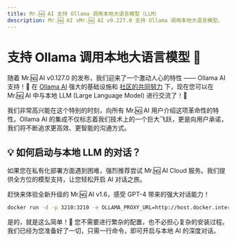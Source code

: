 ```yaml
---
title: Mr.🆖 AI 支持 Ollama 调用本地大语言模型（LLM）
description: Mr.🆖 AI vMr.🆖 AI v0.127.0 支持 Ollama 调用本地大语言模型。
---
```


# 支持 Ollama 调用本地大语言模型 🦙

随着 Mr.🆖 AI v0.127.0 的发布，我们迎来了一个激动人心的特性 —— Ollama AI 支持！🤯 在 [Ollama AI](https://ollama.ai/) 强大的基础设施和 [社区的共同努力](https://github.com/lobehub/lobe-chat/pull/1265) 下，现在您可以在 Mr.🆖 AI 中与本地 LLM (Large Language Model) 进行交流了！🤩

我们非常高兴能在这个特别的时刻，向所有 Mr.🆖 AI 用户介绍这项革命性的特性。Ollama AI 的集成不仅标志着我们技术上的一个巨大飞跃，更是向用户承诺，我们将不断追求更高效、更智能的沟通方式。

## 💡 如何启动与本地 LLM 的对话？

如果您在私有化部署方面遇到困难，强烈推荐尝试 Mr.🆖 AI Cloud 服务。我们提供全方位的模型支持，让您轻松开启 AI 对话之旅。

赶快来体验全新升级的 Mr.🆖 AI v1.6，感受 GPT-4 带来的强大对话能力！

```bash
docker run -d -p 3210:3210 -e OLLAMA_PROXY_URL=http://host.docker.internal:11434/v1 lobehub/lobe-chat
```

是的，就是这么简单！🤩 您不需要进行繁杂的配置，也不必担心复杂的安装过程。我们已经为您准备好了一切，只需一行命令，即可开启与本地 AI 的深度对话。

